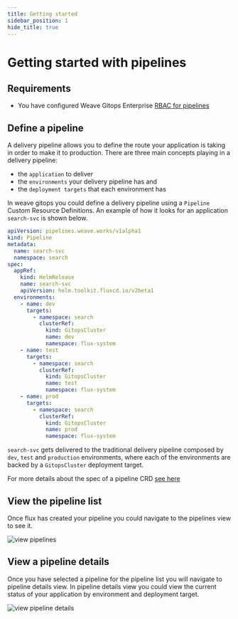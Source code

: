 ```yaml
---
title: Getting started
sidebar_position: 1
hide_title: true
---
```




# Getting started with pipelines <TierLabel tiers="enterprise" />

## Requirements
- You have configured Weave Gitops Enterprise [RBAC for pipelines](./rbac.mdx)

## Define a pipeline

A delivery pipeline allows you to define the route your application is taking in order to make it to production.
There are three main concepts playing in a delivery pipeline:
- the `application` to deliver
- the `environments` your delivery pipeline has and
- the `deployment targets` that each environment has

In weave gitops you could define a delivery pipeline using a `Pipeline` Custom Resource Definitions.
An example of how it looks for an application `search-svc` is shown below.

```yaml
apiVersion: pipelines.weave.works/v1alpha1
kind: Pipeline
metadata:
  name: search-svc
  namespace: search
spec:
  appRef:
    kind: HelmRelease
    name: search-svc
    apiVersion: helm.toolkit.fluxcd.io/v2beta1
  environments:
    - name: dev
      targets:
        - namespace: search
          clusterRef:
            kind: GitopsCluster
            name: dev
            namespace: flux-system
    - name: test
      targets:
        - namespace: search
          clusterRef:
            kind: GitopsCluster
            name: test
            namespace: flux-system
    - name: prod
      targets:
        - namespace: search
          clusterRef:
            kind: GitopsCluster
            name: prod
            namespace: flux-system
```

`search-svc` gets delivered to the traditional delivery pipeline composed by `dev`, `test` and `production` environments, where
each of the environments are backed by a `GitopsCluster` deployment target.

For more details about the spec of a pipeline CRD [see here](./pipeline-crd.mdx)

## View the pipeline list

Once flux has created your pipeline you could navigate to the pipelines view to see it.

![view pipelines](img/view-pipelines.png)

## View a pipeline details

Once you have selected a pipeline for the pipeline list you will navigate to pipeline details view.
In pipeline details view you could view the current status of your application by environment and deployment
target.

![view pipeline details](img/view-pipeline-details.png)
